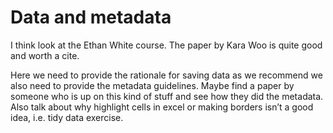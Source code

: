 # Data and metadata

I think look at the Ethan White course. The paper by Kara Woo is quite good and worth a cite.

Here we need to provide the rationale for saving data as we recommend we also need to provide the metadata guidelines. Maybe find a paper by someone who is up on this kind of stuff and see how they did the metadata. Also talk about why highlight cells in excel or making borders isn't a good idea, i.e. tidy data exercise.
 
